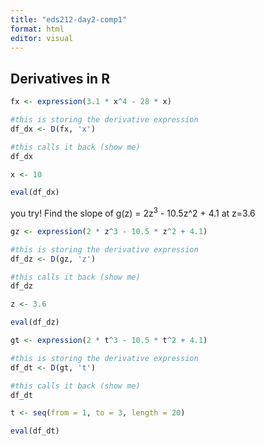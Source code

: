 ```yaml
---
title: "eds212-day2-comp1"
format: html
editor: visual
---
```


## Derivatives in R

```r
fx <- expression(3.1 * x^4 - 28 * x)

#this is storing the derivative expression
df_dx <- D(fx, 'x')

#this calls it back (show me)
df_dx

x <- 10

eval(df_dx)

```

you try! Find the slope of g(z) = 2z^3^ - 10.5z\^2 + 4.1 at z=3.6

```r
gz <- expression(2 * z^3 - 10.5 * z^2 + 4.1)

#this is storing the derivative expression
df_dz <- D(gz, 'z')

#this calls it back (show me)
df_dz

z <- 3.6

eval(df_dz)
```

```r
gt <- expression(2 * t^3 - 10.5 * t^2 + 4.1)

#this is storing the derivative expression
df_dt <- D(gt, 't')

#this calls it back (show me)
df_dt

t <- seq(from = 1, to = 3, length = 20)

eval(df_dt)
```
